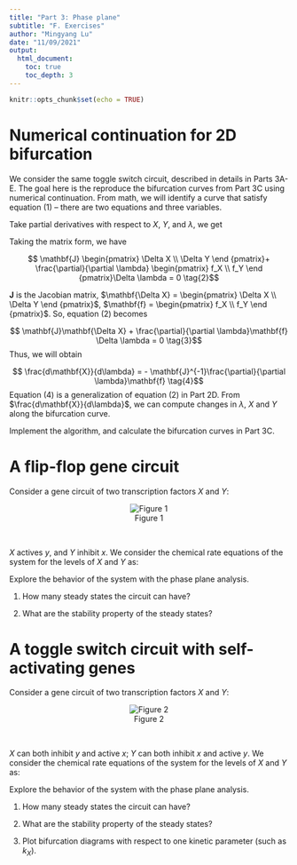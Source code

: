 ```yaml
---
title: "Part 3: Phase plane"
subtitle: "F. Exercises"
author: "Mingyang Lu"
date: "11/09/2021"
output: 
  html_document:
    toc: true
    toc_depth: 3
---
```


```r
knitr::opts_chunk$set(echo = TRUE)
```

# Numerical continuation for 2D bifurcation

We consider the same toggle switch circuit, described in details in Parts 3A-E. The goal here is the reproduce the bifurcation curves from Part 3C using numerical continuation. From math, we will identify a curve that satisfy equation (1) -- there are two equations and three variables.

\begin{equation}
\begin{cases} \frac{dX}{dt} = f_X(X, Y, \lambda) = 0 \\
              \frac{dY}{dt} = f_Y(X, Y, \lambda) = 0 \end{cases} \tag{1}
\end{equation}

Take partial derivatives with respect to $X$, $Y$, and $\lambda$, we get

\def\A{
\begin{pmatrix}
      \Delta X \\
      \Delta Y 
\end {pmatrix}}

\def\B{
\begin{pmatrix}
      f_X \\
      f_Y 
\end {pmatrix}}

\begin{equation}
\begin{cases} \frac{\partial f_X}{\partial X}\Delta X + \frac{\partial f_X}{\partial Y}\Delta Y + \frac{\partial f_X}{\partial \lambda}\Delta \lambda = 0  \\
              \frac{\partial f_Y}{\partial X}\Delta X + \frac{\partial f_Y}{\partial Y}\Delta Y + \frac{\partial f_Y}{\partial \lambda}\Delta \lambda = 0 \end{cases}
\end{equation}

Taking the matrix form, we have

$$ \mathbf{J} \A + \frac{\partial}{\partial \lambda}\B \Delta \lambda = 0 \tag{2}$$

$\mathbf{J}$ is the Jacobian matrix, $\mathbf{\Delta X} = \A$, $\mathbf{f} = \B$. So, equation (2) becomes

$$ \mathbf{J}\mathbf{\Delta X}  + \frac{\partial}{\partial \lambda}\mathbf{f} \Delta \lambda = 0 \tag{3}$$
Thus, we will obtain

$$ \frac{d\mathbf{X}}{d\lambda}  = - \mathbf{J}^{-1}\frac{\partial}{\partial \lambda}\mathbf{f} \tag{4}$$
Equation (4) is a generalization of equation (2) in Part 2D. From $\frac{d\mathbf{X}}{d\lambda}$, we can compute changes in $\lambda$, $X$ and $Y$ along the bifurcation curve.

Implement the algorithm, and calculate the bifurcation curves in Part 3C.

# A flip-flop gene circuit

Consider a gene circuit of two transcription factors $X$ and $Y$:

<center> ![Figure 1](./extra/data/03F/fig1.png) </center>
<br/>

$X$ actives $y$, and $Y$ inhibit $x$. We consider the chemical rate equations of the system for the levels of $X$ and $Y$ as:

\begin{equation}
\begin{cases} \frac{dX}{dt} = g_{X0} + g_{X1}\frac{1}{1+(Y/Y_0)^{n_Y}} - k_XX \\ 
              \frac{dY}{dt} = g_{Y0} + g_{Y1}\frac{(X/X_0)^{n_Y}}{1+(X/X_0)^{n_X}} - k_YY \end{cases} \tag{5}
\end{equation}

Explore the behavior of the system with the phase plane analysis. 

(1) How many steady states the circuit can have?

(2) What are the stability property of the steady states?

# A toggle switch circuit with self-activating genes

Consider a gene circuit of two transcription factors $X$ and $Y$:

<center> ![Figure 2](./extra/data/03F/fig2.png) </center>
<br/>

$X$ can both inhibit $y$ and active $x$; $Y$ can both inhibit $x$ and active $y$. We consider the chemical rate equations of the system for the levels of $X$ and $Y$ as:

\begin{equation}
\begin{cases} \frac{dX}{dt} = (g_{X0} + g_{X1}\frac{(X/X_{0X})^{n_{XX}}}{1+(X/X_{0X})^{n_{XX}}})\frac{1}{1+(Y/Y_{0Y})^{n_{YX}}} - k_XX \\
              \frac{dY}{dt} = (g_{Y0} + g_{Y1}\frac{(Y/Y_{0Y})^{n_{YY}}}{1+(Y/Y_{0Y})^{n_{YY}}})\frac{1}{1+(X/X_{0Y})^{n_{XY}}} - k_YY \end{cases} \tag{6}
\end{equation}

Explore the behavior of the system with the phase plane analysis.

(1) How many steady states the circuit can have?

(2) What are the stability property of the steady states?

(3) Plot bifurcation diagrams with respect to one kinetic parameter (such as $k_X$).
